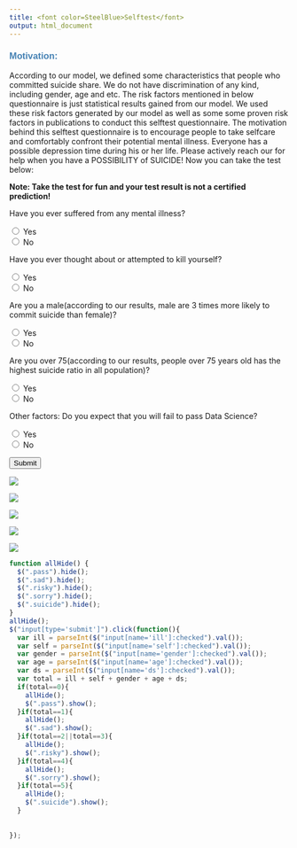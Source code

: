 ```yaml
---
title: <font color=SteelBlue>Selftest</font>
output: html_document
---
```



<font color=SteelBlue face="Helvetica"><h3>**Motivation:**</h3></font>

<p>According to our model, we defined some characteristics that people who committed suicide share. We do not have discrimination of any kind, including gender, age and etc. The risk factors mentioned in below questionnaire is just statistical results gained from our model. We used these risk factors generated by our model as well as some some proven risk factors in publications to conduct this selftest questionnaire. The motivation behind this selftest questionnaire is to encourage people to take selfcare and comfortably confront their potential mental illness. Everyone has a possible depression time during his or her life. Please actively reach our for help when you have a POSSIBILITY of SUICIDE! Now you can take the test below:</p>


**Note: Take the test for fun and your test result is not a certified prediction!**

<p>Have you ever suffered from any mental illness?</p>
  <input type="radio" name="ill" value="1"> Yes<br>
  <input type="radio" name="ill" value="0"> No<br>

<p>Have you ever thought about or attempted to kill yourself?</p>
  <input type="radio" name="self" value="1"> Yes<br>
  <input type="radio" name="self" value="0"> No<br>
  
<p>Are you a male(according to our results, male are 3 times more likely to commit suicide than female)?</p>
  <input type="radio" name="gender" value="1"> Yes<br>
  <input type="radio" name="gender" value="0"> No<br>
  
<p>Are you over 75(according to our results, people over 75 years old has the highest suicide ratio in all population)?</p>
  <input type="radio" name="age" value="1"> Yes<br>
  <input type="radio" name="age" value="0"> No<br>

  
<p>Other factors: Do you expect that you will fail to pass Data Science?</p>
  <input type="radio" name="ds" value="1"> Yes<br>
  <input type="radio" name="ds" value="0"> No<br>
  
<input type="submit" value="Submit"><br>

<span class="pass">
![](https://media.giphy.com/media/hrpy8ahRGOurYqkAof/giphy.gif)
</span>

<span class="sad">
![](https://media.giphy.com/media/3o7WTqo27pLRYxRtg4/giphy.gif)
</span>

<span class="risky">
![](https://media.giphy.com/media/3og0IIq3vROObq27WE/giphy.gif)
</span>

<span class="sorry">
![](https://media.giphy.com/media/xUySTQrznWtO9pWxVe/giphy.gif)
</span>

<span class="suicide">
![](https://media.giphy.com/media/vkwAeqMEUSaoU/giphy.gif)
</span>


```js
function allHide() {
  $(".pass").hide();
  $(".sad").hide();
  $(".risky").hide();
  $(".sorry").hide();
  $(".suicide").hide();
}
allHide();
$("input[type='submit']").click(function(){
  var ill = parseInt($("input[name='ill']:checked").val());
  var self = parseInt($("input[name='self']:checked").val());
  var gender = parseInt($("input[name='gender']:checked").val());
  var age = parseInt($("input[name='age']:checked").val());
  var ds = parseInt($("input[name='ds']:checked").val());
  var total = ill + self + gender + age + ds;
  if(total==0){
    allHide();
    $(".pass").show();
  }if(total==1){
    allHide();
    $(".sad").show();
  }if(total==2||total==3){
    allHide();
    $(".risky").show();
  }if(total==4){
    allHide();
    $(".sorry").show();
  }if(total==5){
    allHide();
    $(".suicide").show();
  }
  
  
});
```
